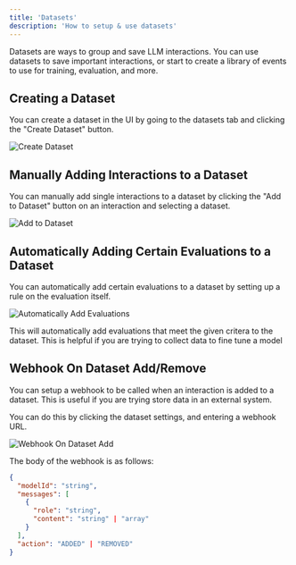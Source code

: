 ```yaml
---
title: 'Datasets'
description: 'How to setup & use datasets'
---
```


Datasets are ways to group and save LLM interactions. You can use datasets to save important interactions, or start to create a library of events to use for training, evaluation, and more.

## Creating a Dataset

You can create a dataset in the UI by going to the datasets tab and clicking the "Create Dataset" button.

![Create Dataset](https://lytix-cdn.s3.amazonaws.com/documentationAssets/datasets/make-dataset.gif)

## Manually Adding Interactions to a Dataset

You can manually add single interactions to a dataset by clicking the "Add to Dataset" button on an interaction and selecting a dataset.

![Add to Dataset](https://lytix-cdn.s3.amazonaws.com/documentationAssets/datasets/manually-add-to-dataset.gif)

## Automatically Adding Certain Evaluations to a Dataset

You can automatically add certain evaluations to a dataset by setting up a rule on the evaluation itself.

![Automatically Add Evaluations](https://lytix-cdn.s3.amazonaws.com/documentationAssets/datasets/workflow-dataset-automation.gif)


This will automatically add evaluations that meet the given critera to the dataset. This is helpful if you are trying to collect data to fine tune a model

## Webhook On Dataset Add/Remove

You can setup a webhook to be called when an interaction is added to a dataset. This is useful if you are trying store data in an external system.

You can do this by clicking the dataset settings, and entering a webhook URL.

![Webhook On Dataset Add](https://lytix-cdn.s3.amazonaws.com/documentationAssets/datasets/add-webhook-url.gif)


The body of the webhook is as follows:

```json
{
  "modelId": "string",
  "messages": [
    {
      "role": "string",
      "content": "string" | "array"
    }
  ],
  "action": "ADDED" | "REMOVED"
}
```